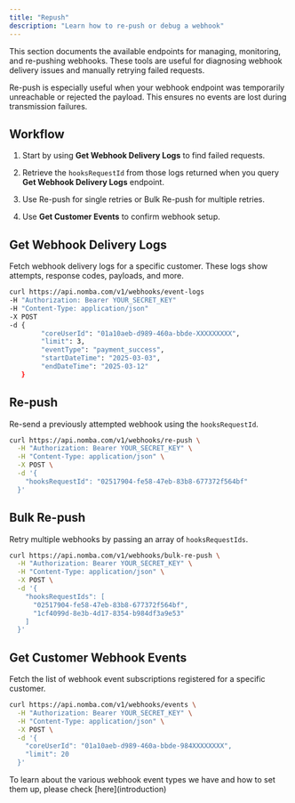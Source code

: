 ```yaml
---
title: "Repush"
description: "Learn how to re-push or debug a webhook"
---
```


This section documents the available endpoints for managing, monitoring, and re-pushing webhooks. These tools are useful for diagnosing webhook delivery issues and manually retrying failed requests.

<Info>
  Re-push is especially useful when your webhook endpoint was temporarily unreachable or rejected the payload. This ensures no events are lost during transmission failures.
</Info>

## Workflow

1. Start by using **Get Webhook Delivery Logs** to find failed requests.

2. Retrieve the `hooksRequestId` from those logs returned when you query **Get Webhook Delivery Logs** endpoint.

3. Use Re-push for single retries or Bulk Re-push for multiple retries.

4. Use **Get Customer Events** to confirm webhook setup.


## Get Webhook Delivery Logs

Fetch webhook delivery logs for a specific customer. These logs show attempts, response codes, payloads, and more.

```bash
curl https://api.nomba.com/v1/webhooks/event-logs
-H "Authorization: Bearer YOUR_SECRET_KEY"
-H "Content-Type: application/json"
-X POST
-d {
        "coreUserId": "01a10aeb-d989-460a-bbde-XXXXXXXXX",
        "limit": 3,
        "eventType": "payment_success",
        "startDateTime": "2025-03-03",
        "endDateTime": "2025-03-12"
   }
```

## Re-push 

Re-send a previously attempted webhook using the `hooksRequestId`.

```bash
curl https://api.nomba.com/v1/webhooks/re-push \
  -H "Authorization: Bearer YOUR_SECRET_KEY" \
  -H "Content-Type: application/json" \
  -X POST \
  -d '{
    "hooksRequestId": "02517904-fe58-47eb-83b8-677372f564bf"
  }'
```

## Bulk Re-push

Retry multiple webhooks by passing an array of `hooksRequestIds`.

```bash
curl https://api.nomba.com/v1/webhooks/bulk-re-push \
  -H "Authorization: Bearer YOUR_SECRET_KEY" \
  -H "Content-Type: application/json" \
  -X POST \
  -d '{
    "hooksRequestIds": [
      "02517904-fe58-47eb-83b8-677372f564bf",
      "1cf4099d-8e3b-4d17-8354-b984df3a9e53"
    ]
  }'
```

##  Get Customer Webhook Events

Fetch the list of webhook event subscriptions registered for a specific customer.

```bash
curl https://api.nomba.com/v1/webhooks/events \
  -H "Authorization: Bearer YOUR_SECRET_KEY" \
  -H "Content-Type: application/json" \
  -X POST \
  -d '{
    "coreUserId": "01a10aeb-d989-460a-bbde-984XXXXXXXX",
    "limit": 20
  }'
```

<Note>
 To learn about the various webhook event types we have and how to set them up, please check [here](introduction)
</Note>